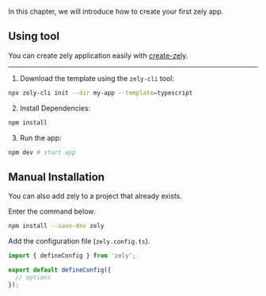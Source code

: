 In this chapter, we will introduce how to create your first zely app.

## Using tool

You can create zely application easily with [create-zely](https://npmjs.com/package/create-zely).

---

1. Download the template using the `zely-cli` tool:

```bash
npx zely-cli init --dir my-app --template=typescript
```

2. Install Dependencies:

```bash
npm install
```

3. Run the app:

```bash
npm dev # start app
```

## Manual Installation

You can also add zely to a project that already exists.

Enter the command below:

```bash [title="npm"]
npm install --save-dev zely
```

Add the configuration file (`zely.config.ts`).

```ts [title="zely.config.ts"]
import { defineConfig } from 'zely';

export default defineConfig({
  // options
});
```
